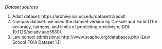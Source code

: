 *Dataset sources*

1. Adult dataset: https://archive.ics.uci.edu/dataset/2/adult
2. Compas dataset: we used the dataset version by Dressel and Farid (The accuracy, fairness, and limits of predicting recidivism, DOI: 10.1126/sciadv.aao5580).
3. Law school admissions: http://www.seaphe.org/databases.php (Law School FOIA Dataset 1.1) 

